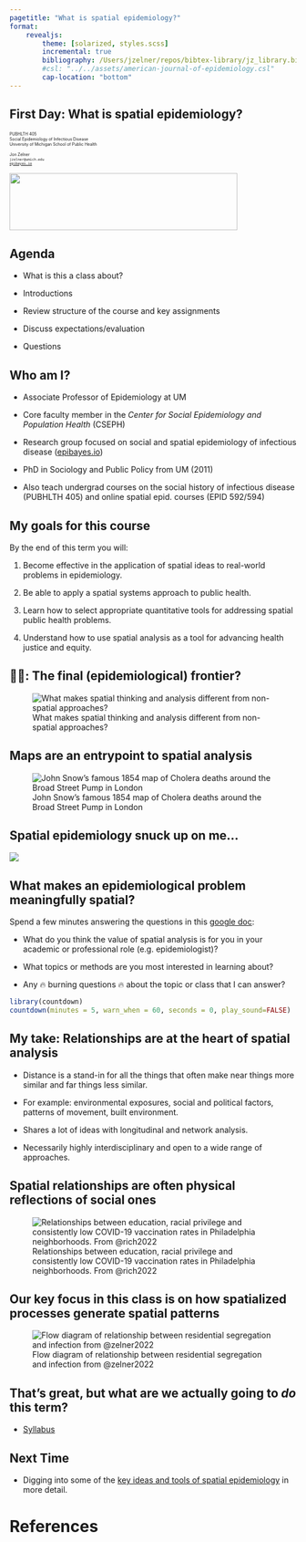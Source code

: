 ```yaml
---
pagetitle: "What is spatial epidemiology?"
format: 
    revealjs:
        theme: [solarized, styles.scss]
        incremental: true
        bibliography: /Users/jzelner/repos/bibtex-library/jz_library.bib
        #csl: "../../assets/american-journal-of-epidemiology.csl"
        cap-location: "bottom"
---
```


## <span class="alert">First Day:</span> What is spatial epidemiology?

<div class="paddeddiv">
  <p style="font-size:0.5em; text-align: left;">
      PUBHLTH 405  
      Social Epidemiology of Infectious Disease  
      University of Michigan School of Public Health
      <br><br>
      Jon Zelner  
      `jzelner@umich.edu`  
      [`epibayes.io`](https://epibayes.io) 
    </p>
</div>

![](../images/epid_logo.png){.absolute bottom=0 right=50 width="400" height="100"}


## Agenda

- What is this a class about?

- Introductions 

- Review structure of the course and key assignments

- Discuss expectations/evaluation

- Questions

## Who am I?

- Associate Professor of Epidemiology at UM 

- Core faculty member in the *Center for Social Epidemiology and Population Health* (CSEPH)

- Research group focused on social and spatial epidemiology of infectious disease ([epibayes.io](https://epibayes.io))

- PhD in Sociology and Public Policy from UM (2011)

- Also teach undergrad courses on the social history of infectious disease (PUBHLTH 405) and online spatial epid. courses (EPID 592/594) 

## My goals for this course

By the end of this term you will:

1. Become effective in the application of spatial ideas to real-world problems in epidemiology.

2. Be able to apply a spatial systems approach to public health.

3. Learn how to select appropriate quantitative tools for addressing spatial public health problems.

4. Understand how to use spatial analysis as a tool for advancing <span class="alert">health justice</span> and <span class="alert">equity</span>.


## 👨‍🚀: The final (epidemiological) frontier?

![What makes spatial thinking and analysis different from non-spatial approaches?](../images/uss_enterprise.jpg)


## Maps are an <span class="alert">entrypoint</span> to spatial analysis 

![John Snow's famous 1854 map of Cholera deaths around the Broad Street Pump in London](../images/snow_cholera_map.jpg)


## Spatial epidemiology snuck up on me...

![](../images/lima_tb_incidence.png)


## What makes an epidemiological problem <span class="alert">meaningfully</span> spatial?

<span class="alert">Spend a few minutes answering the questions in this [google doc](https://docs.google.com/document/d/1X3EmUPFAsaaq0_DMhFrV0FDKM-RxKQjks8pMEZ0tpu4/edit?usp=sharing):</span> 

- What do you think the <span class="alert">value</span> of spatial analysis is for you in your academic or professional role (e.g. epidemiologist)?

- What topics or methods are you most interested in learning about?

- Any 🔥 burning questions 🔥 about the topic or class that I can answer? 


```r
library(countdown)
countdown(minutes = 5, warn_when = 60, seconds = 0, play_sound=FALSE)
```

## My take: <span class="alert">Relationships</span> are at the heart of spatial analysis

- <span class="alert">Distance</span> is a stand-in for all the things that often make near things more similar and far things less similar.

- For example: environmental exposures, social and political factors, patterns of movement, built environment.

- Shares a lot of ideas with longitudinal and network analysis.

- Necessarily highly <span class="alert">interdisciplinary</span> and open to a wide range of approaches.

## Spatial relationships are often physical reflections of social ones

![Relationships between education, racial privilege and consistently low COVID-19 vaccination rates in Philadelphia neighborhoods. From @rich2022](../images/rich_vaccination_segregation_philly.png)

## Our key focus in this class is on how spatialized <span class="alert">processes</span> generate spatial patterns

![Flow diagram of relationship between residential segregation and infection from @zelner2022](../images/vulnerability_racism_flow.png)


## That's great, but what are we actually going to *do* this term?

- [Syllabus](https://zelnotes.io/teaching/EPID684/Winter+2023+Syllabus)

## Next Time

- Digging into some of the [key ideas and tools of spatial epidemiology](https://publish.obsidian.md/epibayes/Courses/EPID684/modules/Module+1/Sessions/2.+Maps+and+More) in more detail.

# References
